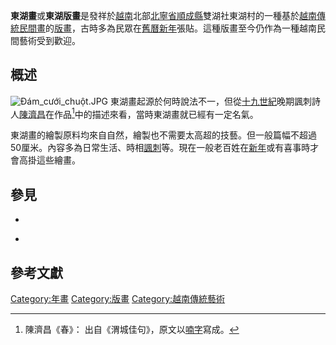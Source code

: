 {{Vietnamese|
 | title=東湖版畫
 | han-nom=幀東湖
 | chuquocngu=Tranh Đông Hồ
 | chinese=東湖畫
 }}
'''東湖畫'''或'''東湖版畫'''是發祥於[[越南|越南]]北部[[北寧省|北寧省]][[順成縣|順成縣]]雙湖社東湖村的一種基於[[越南傳統民間畫|越南傳統民間畫]]的[[版畫|版畫]]，古時多為民眾在[[舊曆新年|舊曆新年]]張貼。這種版畫至今仍作為一種越南民間藝術受到歡迎。

== 概述 ==
[[File:Đám_cưới_chuột.JPG|thumb]]
東湖畫起源於何時說法不一，但從[[十九世紀|十九世紀]]晚期諷刺詩人[[陳濟昌|陳濟昌]]在作品<ref>陳濟昌《春》：{{lang|vi|Đì đẹt ngoài sân tràng pháo chuột, 
Loẹt loè trên vách, bức tranh gà.}} 出自《渭城佳句》，原文以[[喃字|喃字]]寫成。</ref>中的描述來看，當時東湖畫就已經有一定名氣。

東湖畫的繪製原料均來自自然，繪製也不需要太高超的技藝。但一般篇幅不超過50厘米。內容多為日常生活、時相[[諷刺|諷刺]]等。現在一般老百姓在[[越南新年|新年]]或有喜事時才會高掛這些繪畫。

==參見==
*{{link-vi|行𪔠畫|Tranh Hàng Trống}}

*{{link-vi|金黃畫|Tranh Kim Hoàng}}

== 參考文獻 ==
<div class="references-small">
<references />
</div>
{{commonscat|Dong Ho painting|東湖畫}}
{{越南小作品}}

[[Category:年畫|Category:年畫]]
[[Category:版畫|Category:版畫]]
[[Category:越南傳統藝術|Category:越南傳統藝術]]